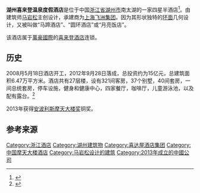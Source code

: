 {{Infobox building
| name                = 湖州喜来登温泉度假酒店
| image               = File:Starwoodhotels in Huzhou.jpg
| caption             = 湖州喜来登温泉度假酒店
| location            = {{CHN}}[[浙江省|浙江省]][[湖州市|湖州市]]
| coordinates         = {{Coord|30|57|33.28|N|120|6|12.62|E|type:landmark_region:CN|name=Sheraton Huzhou Hot Spring Resort}}
| status              = 完工
| start_date          = 
| completion_date     = 2013年10月
| opening             = 
| building_type       = 酒店／度假地
| roof                = 
| top_floor           = 
| architectural       = 
| floor_area          =
| elevator_count      = 
| floor_count         = 27<ref>{{Cite web |url=http://www.telegraph.co.uk/travel/ultratravel/the-next-big-thing/10187887/Chinas-horseshoe-hotel.html |title=China's 'horseshoe hotel' |access-date=2016-09-06 |archive-date=2013-07-23 |archive-url=https://web.archive.org/web/20130723095712/http://www.telegraph.co.uk/travel/ultratravel/the-next-big-thing/10187887/Chinas-horseshoe-hotel.html |dead-url=no }}</ref>
| room_count          = 321<ref>{{Cite web |url=http://www.huffingtonpost.com/2013/07/18/horseshoe-hotel-china_n_3617478.html |title=Sheraton Huzhou Hot Spring Resort, China's New 'Horseshoe Hotel' |access-date=2016-09-06 |archive-date=2016-05-05 |archive-url=https://web.archive.org/web/20160505151108/http://www.huffingtonpost.com/2013/07/18/horseshoe-hotel-china_n_3617478.html |dead-url=no }}</ref>
| cost                = 
| architect           = [[马岩松|马岩松]]<br>[[MAD建筑事务所|MAD建筑事务所]]
| developer           = 
| structural_engineer = 
| main_contractor     =  [[上海建工集团|上海建工集团]]
| website             = [https://www.marriott.com.cn/hotels/travel/wuxsi-sheraton-huzhou-hot-spring-resort Sheraton Huzhou Hot Spring Resort]
| references          = 
}}
'''湖州喜来登温泉度假酒店'''是位于中国[[浙江省|浙江省]][[湖州市|湖州市]]南太湖的一家四星半酒店<ref>{{Cite web |url=http://cs.hotels.com/ho423369/sheraton-huzhou-hot-spring-resort-huzhou-prefektura-cina/#description |title=存档副本 |accessdate=2016-09-06 |archive-date=2014-01-16 |archive-url=https://web.archive.org/web/20140116214459/http://cs.hotels.com/ho423369/sheraton-huzhou-hot-spring-resort-huzhou-prefektura-cina/#description |dead-url=no }}</ref>。由建筑师[[马岩松|马岩松]]主创设计，承建商为[[上海飞洲集团|上海飞洲集团]]。因为其形状独特的[[环面|环面]]几何设计，又被叫做“马蹄酒店”、“圆环酒店”或“月亮饭店”。

该酒店属于[[萬豪國際|萬豪國際]]的[[喜来登酒店|喜来登酒店]]连锁。

==历史==
2008月5月18日酒店开工，2012年9月28日落成，总投资约为15亿元，总建筑面积6.47万平方米。酒店共有27层楼，设有321间客房，37个别墅，40间套房，一间总统套房，停车设施，健身和健康中心，四家餐厅，咖啡厅，儿童游泳池，以及配有露台。<ref>{{Cite web |url=http://inspiromat.cz/post/43714763192/sheraton-huzhou-hot-spring-resort |title=存档副本 |accessdate=2016-09-06 |archive-date=2020-07-22 |archive-url=https://web.archive.org/web/20200722080506/https://sites.google.com/view/hranicari |dead-url=no }}</ref> 

2013年获得[[安波利斯摩天大楼奖|安波利斯摩天大楼奖]]铜奖。

==参考来源==
{{commonscat|Sheraton Huzhou Hot Spring Resort}}
{{Reflist}}

{{DEFAULTSORT:Sheraton Huzhou Hot Spring Resort}}
[[Category:浙江酒店|Category:浙江酒店]]
[[Category:湖州建筑物|Category:湖州建筑物]]
[[Category:喜达屋酒店集团|Category:喜达屋酒店集团]]
[[Category:中国摩天大楼酒店|Category:中国摩天大楼酒店]]
[[Category:马岩松设计的建筑|Category:马岩松设计的建筑]]
[[Category:2013年成立的中國公司|Category:2013年成立的中國公司]]